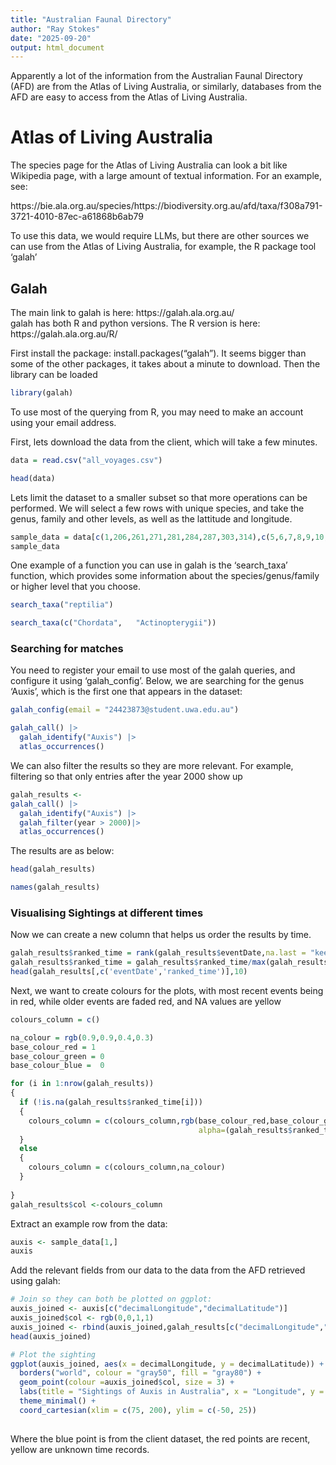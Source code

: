 ---
title: "Australian Faunal Directory"
author: "Ray Stokes"
date: "2025-09-20"
output: html_document
---


Apparently a lot of the information from the Australian Faunal Directory (AFD) are from the Atlas of Living Australia, or similarly, databases from the AFD are easy to access from the Atlas of Living Australia. 



# Atlas of Living Australia

The species page for the Atlas of Living Australia can look a bit like Wikipedia page, with a large amount of textual information. For an example, see:

https://bie.ala.org.au/species/https://biodiversity.org.au/afd/taxa/f308a791-3721-4010-87ec-a61868b6ab79

To use this data, we would require LLMs, but there are other sources we can use from the Atlas of Living Australia, for example, the R package tool 'galah'


## Galah

The main link to galah is here: https://galah.ala.org.au/  
galah has both R and python versions. The R version is here: https://galah.ala.org.au/R/


First install the package: install.packages("galah"). It seems bigger than some of the other packages, it takes about a minute to download. Then the library can be loaded

```{r}
library(galah)
```


To use most of the querying from R, you may need to make an account using your email address. 

First, lets download the data from the client, which will take a few minutes. 

```{r}
data = read.csv("all_voyages.csv")
```


```{r}
head(data)
```


Lets limit the dataset to a smaller subset so that more operations can be performed. We will select a few rows with unique species, and take the genus, family and other levels, as well as the lattitude and longitude. 
```{r}
sample_data = data[c(1,206,261,271,281,284,287,303,314),c(5,6,7,8,9,10,12,29,30)]
sample_data
```



One example of a function you can use in galah is the 'search_taxa' function, which provides some information about the species/genus/family or higher level that you choose. 

```{r}
search_taxa("reptilia")
```


```{r}
search_taxa(c("Chordata",	"Actinopterygii"))
```


### Searching for matches


You need to register your email to use most of the galah queries, and configure it using 'galah_config'. Below, we are searching for the genus 'Auxis', which is the first one that appears in the dataset:


```{r}
galah_config(email = "24423873@student.uwa.edu.au")

galah_call() |>
  galah_identify("Auxis") |>
  atlas_occurrences()
```


We can also filter the results so they are more relevant. For example, filtering so that only entries after the year 2000 show up

```{r}
galah_results <-
galah_call() |>
  galah_identify("Auxis") |>
  galah_filter(year > 2000)|>
  atlas_occurrences()
```

The results are as below:

```{r}
head(galah_results)
```


```{r}
names(galah_results)
```

### Visualising Sightings at different times 

Now we can create a new column that helps us order the results by time. 

```{r}
galah_results$ranked_time = rank(galah_results$eventDate,na.last = "keep")
galah_results$ranked_time = galah_results$ranked_time/max(galah_results$ranked_time,na.rm = TRUE)
head(galah_results[,c('eventDate','ranked_time')],10)
```


Next, we want to create colours for the plots, with most recent events being in red, while older events are faded red, and NA values are yellow

```{r}
colours_column = c()

na_colour = rgb(0.9,0.9,0.4,0.3)
base_colour_red = 1
base_colour_green = 0
base_colour_blue =  0

for (i in 1:nrow(galah_results))
{
  if (!is.na(galah_results$ranked_time[i]))
  {
    colours_column = c(colours_column,rgb(base_colour_red,base_colour_green,base_colour_blue,
                                          alpha=(galah_results$ranked_time[i]+0.9)^2/1.9^2)) #qudratic scaling
  }
  else
  {
    colours_column = c(colours_column,na_colour)
  }
  
}
galah_results$col <-colours_column
```



Extract an example row from the data:

```{r}
auxis <- sample_data[1,]
auxis
```


Add the relevant fields from our data to the data from the AFD retrieved using galah:

```{r}
# Join so they can both be plotted on ggplot:
auxis_joined <- auxis[c("decimalLongitude","decimalLatitude")]
auxis_joined$col <- rgb(0,0,1,1)
auxis_joined <- rbind(auxis_joined,galah_results[c("decimalLongitude","decimalLatitude","col")])
head(auxis_joined)
```


```{r}
# Plot the sighting
ggplot(auxis_joined, aes(x = decimalLongitude, y = decimalLatitude)) +
  borders("world", colour = "gray50", fill = "gray80") +
  geom_point(colour =auxis_joined$col, size = 3) +
  labs(title = "Sightings of Auxis in Australia", x = "Longitude", y = "Latitude") +
  theme_minimal() + 
  coord_cartesian(xlim = c(75, 200), ylim = c(-50, 25))
  
```
Where the blue point is from the client dataset, the red points are recent, yellow are unknown time records. 




